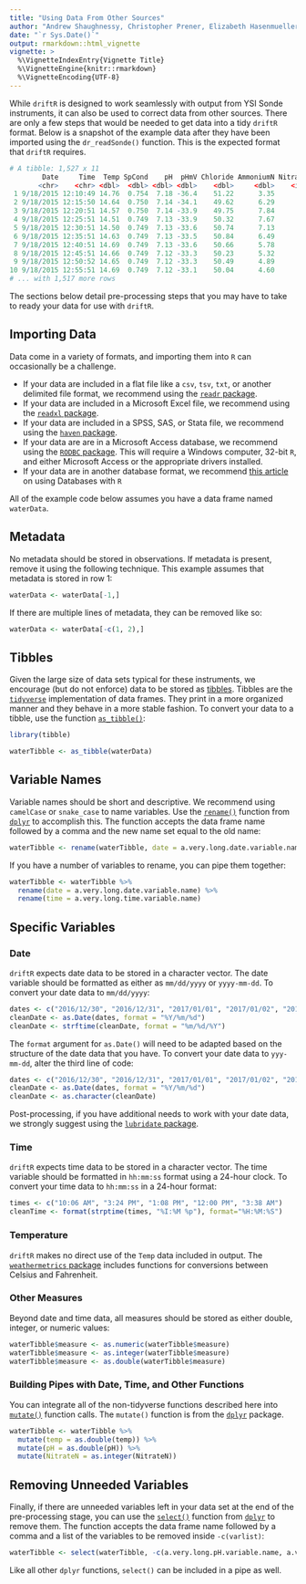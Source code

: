```yaml
---
title: "Using Data From Other Sources"
author: "Andrew Shaughnessy, Christopher Prener, Elizabeth Hasenmueller"
date: "`r Sys.Date()`"
output: rmarkdown::html_vignette
vignette: >
  %\VignetteIndexEntry{Vignette Title}
  %\VignetteEngine{knitr::rmarkdown}
  %\VignetteEncoding{UTF-8}
---
```


While `driftR` is designed to work seamlessly with output from YSI Sonde instruments, it can also be used to correct data from other sources. There are only a few steps that would be needed to get data into a tidy `driftR` format. Below is a snapshot of the example data after they have been imported using the `dr_readSonde()` function. This is the expected format that `driftR` requires. 

```r
# A tibble: 1,527 x 11
        Date     Time  Temp SpCond    pH  pHmV Chloride AmmoniumN NitrateN  Turbidity    DO
       <chr>    <chr> <dbl>  <dbl> <dbl> <dbl>    <dbl>     <dbl>    <int>      <dbl> <dbl>
 1 9/18/2015 12:10:49 14.76  0.754  7.18 -36.4    51.22      3.35        0        3.7 92.65
 2 9/18/2015 12:15:50 14.64  0.750  7.14 -34.1    49.62      6.29        0       -0.2 93.73
 3 9/18/2015 12:20:51 14.57  0.750  7.14 -33.9    49.75      7.84        0       -0.1 93.95
 4 9/18/2015 12:25:51 14.51  0.749  7.13 -33.9    50.32      7.67        0       -0.2 93.23
 5 9/18/2015 12:30:51 14.50  0.749  7.13 -33.6    50.74      7.13        0        0.0 92.74
 6 9/18/2015 12:35:51 14.63  0.749  7.13 -33.5    50.84      6.49        0        0.0 93.71
 7 9/18/2015 12:40:51 14.69  0.749  7.13 -33.6    50.66      5.78        0       -0.2 94.56
 8 9/18/2015 12:45:51 14.66  0.749  7.12 -33.3    50.23      5.32        0       -0.2 94.16
 9 9/18/2015 12:50:52 14.65  0.749  7.12 -33.3    50.49      4.89        0       -0.2 93.58
10 9/18/2015 12:55:51 14.69  0.749  7.12 -33.1    50.04      4.60        0       -0.2 93.80
# ... with 1,517 more rows
```

The sections below detail pre-processing steps that you may have to take to ready your data for use with `driftR`. 

## Importing Data

Data come in a variety of formats, and importing them into `R` can occasionally be a challenge. 

* If your data are included in a flat file like a `csv`, `tsv`, `txt`, or another delimited file format, we recommend using the [`readr` package](http://readr.tidyverse.org). 
* If your data are included in a Microsoft Excel file, we recommend using the [`readxl` package](http://readxl.tidyverse.org). 
* If your data are included in a SPSS, SAS, or Stata file, we recommend using the [`haven` package](http://haven.tidyverse.org).  
* If your data are are in a Microsoft Access database, we recommend using the [`RODBC` package](https://cran.r-project.org/web/packages/RODBC/index.html). This will require a Windows computer, 32-bit `R`, and either Microsoft Access or the appropriate drivers installed.
* If your data are in another database format, we recommend [this article](http://db.rstudio.com/) on using Databases with `R`

All of the example code below assumes you have a data frame named `waterData`.

## Metadata
No metadata should be stored in observations. If metadata is present, remove it using the following technique. This example assumes that metadata is stored in row 1:

```r
waterData <- waterData[-1,]
```

If there are multiple lines of metadata, they can be removed like so:

```r
waterData <- waterData[-c(1, 2),]
```

## Tibbles

Given the large size of data sets typical for these instruments, we encourage (but do not enforce) data to be stored as [tibbles](http://tibble.tidyverse.org). Tibbles are the [`tidyverse`](https://www.tidyverse.org) implementation of data frames. They print in a more organized manner and they behave in a more stable fashion. To convert your data to a tibble, use the function [`as_tibble()`](http://tibble.tidyverse.org/reference/as_tibble.html):

```r
library(tibble)

waterTibble <- as_tibble(waterData)
```

## Variable Names

Variable names should be short and descriptive. We recommend using `camelCase` or `snake_case` to name variables. Use the [`rename()`](http://dplyr.tidyverse.org/reference/select.html) function from [`dplyr`](http://dplyr.tidyverse.org) to accomplish this. The function accepts the data frame name followed by a comma and the new name set equal to the old name:

```r
waterTibble <- rename(waterTibble, date = a.very.long.date.variable.name)
```

If you have a number of variables to rename, you can pipe them together:

```r
waterTibble <- waterTibble %>%
  rename(date = a.very.long.date.variable.name) %>%
  rename(time = a.very.long.time.variable.name)
```

## Specific Variables
### Date

`driftR` expects date data to be stored in a character vector. The date variable should be formatted as either as `mm/dd/yyyy` or `yyyy-mm-dd`. To convert your date data to `mm/dd/yyyy`:

```r
dates <- c("2016/12/30", "2016/12/31", "2017/01/01", "2017/01/02", "2017/01/03")
cleanDate <- as.Date(dates, format = "%Y/%m/%d")
cleanDate <- strftime(cleanDate, format = "%m/%d/%Y")
```

The `format` argument for `as.Date()` will need to be adapted based on the structure of the date data that you have. To convert your date data to `yyy-mm-dd`, alter the third line of code:

```r
dates <- c("2016/12/30", "2016/12/31", "2017/01/01", "2017/01/02", "2017/01/03")
cleanDate <- as.Date(dates, format = "%Y/%m/%d")
cleanDate <- as.character(cleanDate)
```

Post-processing, if you have additional needs to work with your date data, we strongly suggest using the [`lubridate` package](http://lubridate.tidyverse.org).

### Time

`driftR` expects time data to be stored in a character vector. The time variable should be formatted in `hh:mm:ss` format using a 24-hour clock. To convert your time data to `hh:mm:ss` in a 24-hour format:

```r
times <- c("10:06 AM", "3:24 PM", "1:08 PM", "12:00 PM", "3:38 AM")
cleanTime <- format(strptime(times, "%I:%M %p"), format="%H:%M:%S")
```

### Temperature

`driftR` makes no direct use of the `Temp` data included in output. The [`weathermetrics` package](https://cran.r-project.org/web/packages/weathermetrics/index.html) includes functions for conversions between Celsius and Fahrenheit.

### Other Measures

Beyond date and time data, all measures should be stored as either double, integer, or numeric values:

```r
waterTibble$measure <- as.numeric(waterTibble$measure)
waterTibble$measure <- as.integer(waterTibble$measure)
waterTibble$measure <- as.double(waterTibble$measure)
```

### Building Pipes with Date, Time, and Other Functions

You can integrate all of the non-tidyverse functions described here into [`mutate()`](http://dplyr.tidyverse.org/reference/mutate.html) function calls. The `mutate()` function is from the [`dplyr`](http://dplyr.tidyverse.org) package.

```r
waterTibble <- waterTibble %>%
  mutate(temp = as.double(temp)) %>%
  mutate(pH = as.double(pH)) %>%
  mutate(NitrateN = as.integer(NitrateN))
```

## Removing Unneeded Variables

Finally, if there are unneeded variables left in your data set at the end of the pre-processing stage, you can use the [`select()`](http://dplyr.tidyverse.org/reference/select.html) function from [`dplyr`](http://dplyr.tidyverse.org) to remove them. The function accepts the data frame name followed by a comma and a list of the variables to be removed inside `-c(varlist)`:

```r
waterTibble <- select(waterTibble, -c(a.very.long.pH.variable.name, a.very.long.cholride.variable.name)))
```

Like all other `dplyr` functions, `select()` can be included in a pipe as well.

